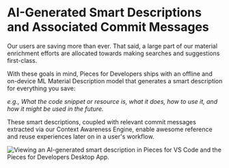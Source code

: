 # AI-Generated Smart Descriptions and Associated Commit Messages
Our users are saving more than ever. That said, a large part of our material enrichment efforts are allocated towards making searches and suggestions first-class.

With these goals in mind, Pieces for Developers ships with an offline and on-device ML Material Description model that generates a smart description for everything you save:

_e.g., What the code snippet or resource is, what it does, how to use it, and how it might be used in the future._

These smart descriptions, coupled with relevant commit messages extracted via our Context Awareness Engine, enable awesome reference and reuse experiences later on in a user's workflow.

![Viewing an AI-generated smart description in Pieces for VS Code and the Pieces for Developers Desktop App.](https://storage.googleapis.com/pieces_static_resources/vs_code_marketplace/GIFs/SMART_DESCRIPTION)
